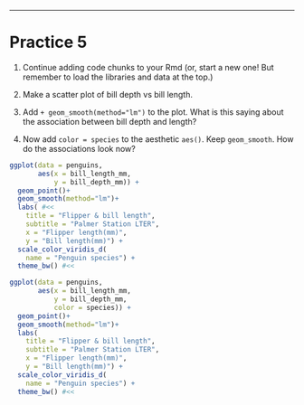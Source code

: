 



---

# Practice 5

1. Continue adding code chunks to your Rmd (or, start a new one! But remember to load the libraries and data at the top.)

1. Make a scatter plot of bill depth vs bill length.

1. Add `+ geom_smooth(method="lm")` to the plot. What is this saying about the association between bill depth and length?

1. Now add `color = species` to the aesthetic `aes()`. Keep `geom_smooth`. How do the associations look now?

```r

ggplot(data = penguins, 
       aes(x = bill_length_mm, 
           y = bill_depth_mm)) + 
  geom_point()+
  geom_smooth(method="lm")+
  labs( #<<
    title = "Flipper & bill length",
    subtitle = "Palmer Station LTER",
    x = "Flipper length(mm)", 
    y = "Bill length(mm)") + 
  scale_color_viridis_d( 
    name = "Penguin species") + 
  theme_bw() #<<

ggplot(data = penguins, 
       aes(x = bill_length_mm, 
           y = bill_depth_mm,
           color = species)) + 
  geom_point()+
  geom_smooth(method="lm")+
  labs( 
    title = "Flipper & bill length",
    subtitle = "Palmer Station LTER",
    x = "Flipper length(mm)", 
    y = "Bill length(mm)") + 
  scale_color_viridis_d( 
    name = "Penguin species") + 
  theme_bw() #<<
```




